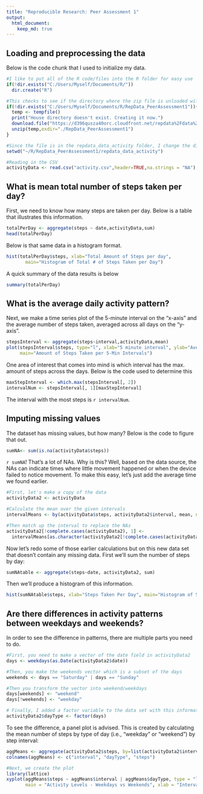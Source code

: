 ```yaml
---
title: "Reproducible Research: Peer Assessment 1"
output: 
  html_document:
    keep_md: true
---
```


## Loading and preprocessing the data

Below is the code chunk that I used to initialize my data.
```r
#I like to put all of the R code/files into the R folder for easy use
if(!dir.exists("C:/Users/Myself/Documents/R/"))
  dir.create("R")

#This checks to see if the directory where the zip file is unloaded will be
if(!dir.exists("C:/Users/Myself/Documents/R/RepData_PeerAssessment1")){
  temp <- tempfile()
  print("House directory doesn't exist. Creating it now.")
  download.file("https://d396qusza40orc.cloudfront.net/repdata%2Fdata%2Factivity.zip",temp)
  unzip(temp,exdir="./RepData_PeerAssessment1")
}

#Since the file is in the repdata_data_activity folder, I change the directory to reflect the change
setwd("~/R/RepData_PeerAssessment1/repdata_data_activity")

#Reading in the CSV
activityData <- read.csv("activity.csv",header=TRUE,na.strings = "NA")
```

## What is mean total number of steps taken per day?
First, we need to know how many steps are taken per day. Below is a table that illustrates this information.
```r
totalPerDay <- aggregate(steps ~ date,activityData,sum)
head(totalPerDay)
```

Below is that same data in a histogram format.
```r
hist(totalPerDay$steps, xlab="Total Amount of Steps per day", 
       main="Histogram of Total # of Steps Taken per Day")
```

A quick summary of the data results is below
```r
summary(totalPerDay)
```

## What is the average daily activity pattern?
Next, we make a time series plot of the 5-minute interval on the "x-axis" and the average number of steps taken, averaged across all days on the "y-axis".

```r
stepsInterval <- aggregate(steps~interval,activityData,mean)
plot(stepsInterval$steps, type="l", xlab="5 minute interval", ylab="Average amount of steps", 
     main="Amount of Steps Taken per 5-Min Intervals")
```

One area of interest that comes into mind is which interval has the max. amount of steps across the days. Below is the code used to determine this

```r
maxStepInterval <- which.max(stepsInterval[, 2])
intervalNum <- stepsInterval[, 1][maxStepInterval]
```
The interval with the most steps is `r intervalNum`.

## Imputing missing values
The dataset has missing values, but how many? Below is the code to figure that out.
```r
sumNA<- sum(is.na(activityData$steps))
```

`r sumNA`! That's a lot of NAs. Why is this? Well, based on the data source, the NAs can indicate times where little movement happened or when the device failed to notice movement. To make this easy, let's just add the average time we
found earlier.
```r
#First, let's make a copy of the data
activityData2 <- activityData

#Calculate the mean over the given intervals
intervalMeans <- by(activityData$steps, activityData2$interval, mean, na.rm=TRUE)

#Then match up the interval to replace the NAs
activityData2[!complete.cases(activityData2), 1] <- 
  intervalMeans[as.character(activityData2[!complete.cases(activityData2), 3])]
```

Now let's redo some of those earlier calculations but on this new data set that doesn't contain any missing data.
First we'll sum the number of steps by day:
``` r
sumNAtable <- aggregate(steps~date, activityData2, sum)
```

Then we'll produce a histogram of this information.
```r
hist(sumNAtable$steps, xlab="Steps Taken Per Day", main="Histogram of Steps Taken Per Day (with imputed missing data)")
```

## Are there differences in activity patterns between weekdays and weekends?
In order to see the difference in patterns, there are multiple parts you need to do.
```r
#First, you need to make a vector of the date field in activityData2
days <- weekdays(as.Date(activityData2$date))

#Then, you make the weekends vector which is a subset of the days
weekends <- days == "Saturday" | days == "Sunday"

#Then you transform the vector into weekend/weekdays
days[weekends] <- "weekend"
days[!weekends] <- "weekday"

# Finally, I added a factor variable to the data set with this information:
activityData2$dayType <- factor(days)
```

To see the difference, a panel plot is advised. This is created by calculating the mean number of steps by type of day (i.e., "weekday" or "weekend") by step interval:
```r
aggMeans <- aggregate(activityData2$steps, by=list(activityData2$interval,activityData2$dayType), mean)
colnames(aggMeans) <- c("interval", "dayType", "steps")

#Next, we create the plot
library(lattice)
xyplot(aggMeans$steps ~ aggMeans$interval | aggMeans$dayType, type = "l", layout = c(1, 2), 
       main = "Activity Levels - Weekdays vs Weekends", xlab = "Interval", ylab = "Number of steps")
```
